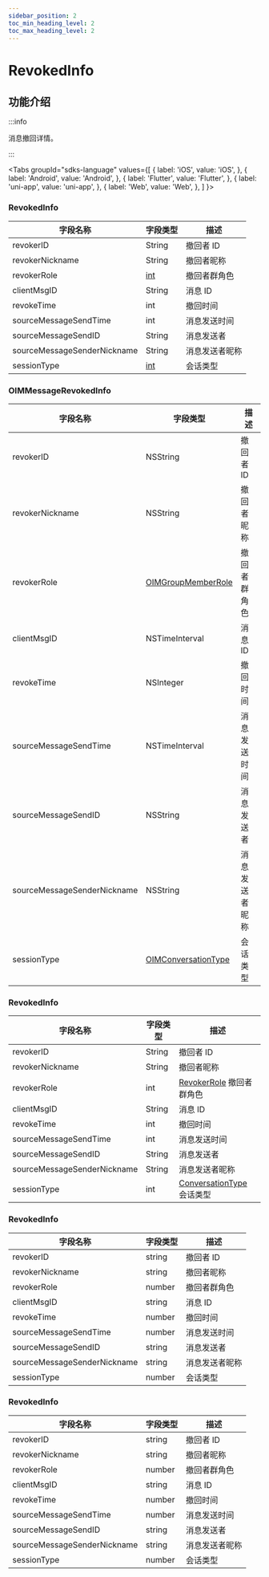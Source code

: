 ```yaml
---
sidebar_position: 2
toc_min_heading_level: 2
toc_max_heading_level: 2
---
```


# RevokedInfo

## 功能介绍

:::info

消息撤回详情。

:::

<Tabs
groupId="sdks-language"
values={[
{ label: 'iOS', value: 'iOS', },
{ label: 'Android', value: 'Android', },
{ label: 'Flutter', value: 'Flutter', },
{ label: 'uni-app', value: 'uni-app', },
{ label: 'Web', value: 'Web', },
]
}>

<TabItem value="Flutter">

### RevokedInfo

| 字段名称                    | 字段类型 | 描述           |
| --------------------------- | -------- | -------------- |
| revokerID                   | String   | 撤回者 ID      |
| revokerNickname             | String   | 撤回者昵称     |
| revokerRole                 | [int](/enum/roleLevel.mdx)       | 撤回者群角色   |
| clientMsgID                 | String   | 消息 ID        |
| revokeTime                  | int      | 撤回时间       |
| sourceMessageSendTime       | int      | 消息发送时间   |
| sourceMessageSendID         | String   | 消息发送者     |
| sourceMessageSenderNickname | String   | 消息发送者昵称 |
| sessionType                 | [int](/enum/conversationType.mdx)      | 会话类型       |

</TabItem>

<TabItem value="iOS">

### OIMMessageRevokedInfo

| 字段名称                    | 字段类型                                                   | 描述           |
| --------------------------- | ---------------------------------------------------------- | -------------- |
| revokerID                   | NSString                                                   | 撤回者 ID      |
| revokerNickname             | NSString                                                   | 撤回者昵称     |
| revokerRole                 | [OIMGroupMemberRole](/enum/roleLevel.mdx)         | 撤回者群角色   |
| clientMsgID                 | NSTimeInterval                                             | 消息 ID        |
| revokeTime                  | NSInteger                                                  | 撤回时间       |
| sourceMessageSendTime       | NSTimeInterval                                             | 消息发送时间   |
| sourceMessageSendID         | NSString                                                   | 消息发送者     |
| sourceMessageSenderNickname | NSString                                                   | 消息发送者昵称 |
| sessionType                 | [OIMConversationType](/enum/conversationType.mdx) | 会话类型       |

</TabItem>

<TabItem value="Android">

### RevokedInfo

| 字段名称                    | 字段类型 | 描述           |
| --------------------------- | -------- | -------------- |
| revokerID                   | String   | 撤回者 ID      |
| revokerNickname             | String   | 撤回者昵称     |
| revokerRole                 | int      | [RevokerRole](/enum/roleLevel.mdx) 撤回者群角色   |
| clientMsgID                 | String   | 消息 ID        |
| revokeTime                  | int      | 撤回时间       |
| sourceMessageSendTime       | int      | 消息发送时间   |
| sourceMessageSendID         | String   | 消息发送者     |
| sourceMessageSenderNickname | String   | 消息发送者昵称 |
| sessionType                 | int      | [ConversationType](/enum/conversationType.mdx) 会话类型       |

</TabItem>

<TabItem value="Web">

### RevokedInfo

| 字段名称                    | 字段类型 | 描述           |
| --------------------------- | -------- | -------------- |
| revokerID                   | string   | 撤回者 ID      |
| revokerNickname             | string   | 撤回者昵称     |
| revokerRole                 | number   | 撤回者群角色   |
| clientMsgID                 | string   | 消息 ID        |
| revokeTime                  | number   | 撤回时间       |
| sourceMessageSendTime       | number   | 消息发送时间   |
| sourceMessageSendID         | string   | 消息发送者     |
| sourceMessageSenderNickname | string   | 消息发送者昵称 |
| sessionType                 | number   | 会话类型       |

</TabItem>

<TabItem value="uni-app">

### RevokedInfo

| 字段名称                    | 字段类型 | 描述           |
| --------------------------- | -------- | -------------- |
| revokerID                   | string   | 撤回者 ID      |
| revokerNickname             | string   | 撤回者昵称     |
| revokerRole                 | number   | 撤回者群角色   |
| clientMsgID                 | string   | 消息 ID        |
| revokeTime                  | number   | 撤回时间       |
| sourceMessageSendTime       | number   | 消息发送时间   |
| sourceMessageSendID         | string   | 消息发送者     |
| sourceMessageSenderNickname | string   | 消息发送者昵称 |
| sessionType                 | number   | 会话类型       |

</TabItem>

</Tabs>
